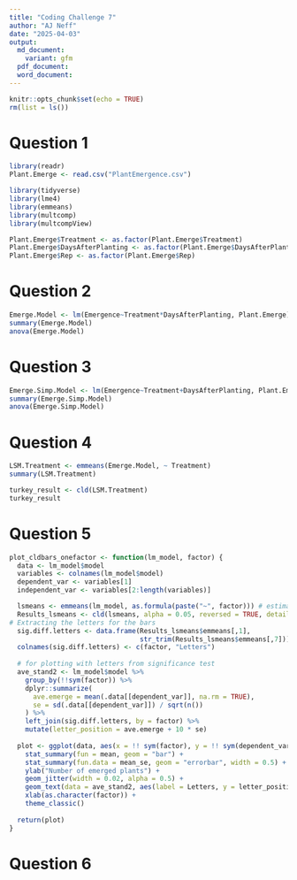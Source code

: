 ```yaml
---
title: "Coding Challenge 7"
author: "AJ Neff"
date: "2025-04-03"
output: 
  md_document:
    variant: gfm
  pdf_document:
  word_document:
---
```


```r
knitr::opts_chunk$set(echo = TRUE)
rm(list = ls())
```

# Question 1
```r
library(readr)
Plant.Emerge <- read.csv("PlantEmergence.csv")
```

```r
library(tidyverse)
library(lme4)
library(emmeans)
library(multcomp)
library(multcompView)
```

```r
Plant.Emerge$Treatment <- as.factor(Plant.Emerge$Treatment)
Plant.Emerge$DaysAfterPlanting <- as.factor(Plant.Emerge$DaysAfterPlanting)
Plant.Emerge$Rep <- as.factor(Plant.Emerge$Rep)
```

# Question 2
```r
Emerge.Model <- lm(Emergence~Treatment*DaysAfterPlanting, Plant.Emerge)
summary(Emerge.Model)
anova(Emerge.Model)
```
# Question 3
```r
Emerge.Simp.Model <- lm(Emergence~Treatment+DaysAfterPlanting, Plant.Emerge)
summary(Emerge.Simp.Model)
anova(Emerge.Simp.Model)
```

# Question 4
```r
LSM.Treatment <- emmeans(Emerge.Model, ~ Treatment)
summary(LSM.Treatment)
```
```r
turkey_result <- cld(LSM.Treatment)
turkey_result
```

# Question 5
```r
plot_cldbars_onefactor <- function(lm_model, factor) {
  data <- lm_model$model
  variables <- colnames(lm_model$model)
  dependent_var <- variables[1]
  independent_var <- variables[2:length(variables)]

  lsmeans <- emmeans(lm_model, as.formula(paste("~", factor))) # estimate lsmeans 
  Results_lsmeans <- cld(lsmeans, alpha = 0.05, reversed = TRUE, details = TRUE, Letters = letters) # contrast with Tukey adjustment by default.
# Extracting the letters for the bars
  sig.diff.letters <- data.frame(Results_lsmeans$emmeans[,1], 
                                 str_trim(Results_lsmeans$emmeans[,7]))
  colnames(sig.diff.letters) <- c(factor, "Letters")
  
  # for plotting with letters from significance test
  ave_stand2 <- lm_model$model %>%
    group_by(!!sym(factor)) %>%
    dplyr::summarize(
      ave.emerge = mean(.data[[dependent_var]], na.rm = TRUE),
      se = sd(.data[[dependent_var]]) / sqrt(n())
    ) %>%
    left_join(sig.diff.letters, by = factor) %>%
    mutate(letter_position = ave.emerge + 10 * se)
  
  plot <- ggplot(data, aes(x = !! sym(factor), y = !! sym(dependent_var))) + 
    stat_summary(fun = mean, geom = "bar") +
    stat_summary(fun.data = mean_se, geom = "errorbar", width = 0.5) +
    ylab("Number of emerged plants") + 
    geom_jitter(width = 0.02, alpha = 0.5) +
    geom_text(data = ave_stand2, aes(label = Letters, y = letter_position), size = 5) +
    xlab(as.character(factor)) +
    theme_classic()
  
  return(plot)
}
```

# Question 6


